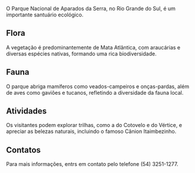 O Parque Nacional de Aparados da Serra, no Rio Grande do Sul, é um importante santuário ecológico.

## Flora

A vegetação é predominantemente de Mata Atlântica, com araucárias e diversas espécies nativas, formando uma rica biodiversidade.

## Fauna

O parque abriga mamíferos como veados-campeiros e onças-pardas, além de aves como gaviões e tucanos, refletindo a diversidade da fauna local.

## Atividades

Os visitantes podem explorar trilhas, como a do Cotovelo e do Vértice, e apreciar as belezas naturais, incluindo o famoso Cânion Itaimbezinho.

## Contatos

Para mais informações, entrs em contato pelo telefone (54) 3251-1277.